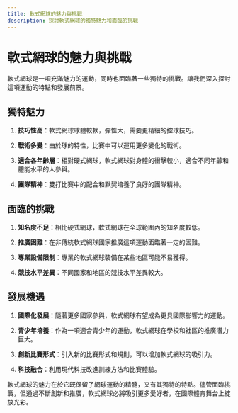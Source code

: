 ```yaml
---
title: 軟式網球的魅力與挑戰
description: 探討軟式網球的獨特魅力和面臨的挑戰
---
```


# 軟式網球的魅力與挑戰

軟式網球是一項充滿魅力的運動，同時也面臨著一些獨特的挑戰。讓我們深入探討這項運動的特點和發展前景。

## 獨特魅力

1. **技巧性高**：軟式網球球體較軟，彈性大，需要更精細的控球技巧。

2. **戰術多變**：由於球的特性，比賽中可以運用更多變化的戰術。

3. **適合各年齡層**：相對硬式網球，軟式網球對身體的衝擊較小，適合不同年齡和體能水平的人參與。

4. **團隊精神**：雙打比賽中的配合和默契培養了良好的團隊精神。

## 面臨的挑戰

1. **知名度不足**：相比硬式網球，軟式網球在全球範圍內的知名度較低。

2. **推廣困難**：在非傳統軟式網球國家推廣這項運動面臨著一定的困難。

3. **專業設備限制**：專業的軟式網球裝備在某些地區可能不易獲得。

4. **競技水平差異**：不同國家和地區的競技水平差異較大。

## 發展機遇

1. **國際化發展**：隨著更多國家參與，軟式網球有望成為更具國際影響力的運動。

2. **青少年培養**：作為一項適合青少年的運動，軟式網球在學校和社區的推廣潛力巨大。

3. **創新比賽形式**：引入新的比賽形式和規則，可以增加軟式網球的吸引力。

4. **科技融合**：利用現代科技改進訓練方法和比賽體驗。

軟式網球的魅力在於它既保留了網球運動的精髓，又有其獨特的特點。儘管面臨挑戰，但通過不斷創新和推廣，軟式網球必將吸引更多愛好者，在國際體育舞台上綻放光彩。
